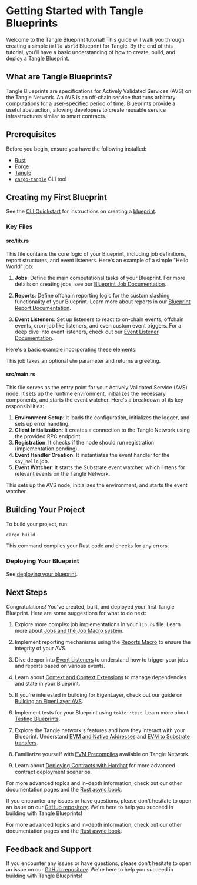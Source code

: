 
# Getting Started with Tangle Blueprints

Welcome to the Tangle Blueprint tutorial! This guide will walk you through creating a simple `Hello World` Blueprint for Tangle. By the end of this tutorial, you'll have a basic understanding of how to create, build, and deploy a Tangle Blueprint.

## What are Tangle Blueprints?

Tangle Blueprints are specifications for Actively Validated Services (AVS) on the Tangle Network. An AVS is an off-chain service that runs arbitrary computations for a user-specified period of time. Blueprints provide a useful abstraction, allowing developers to create reusable service infrastructures similar to smart contracts.

## Prerequisites

Before you begin, ensure you have the following installed:

- [Rust](https://www.rust-lang.org/tools/install)
- [Forge](https://getfoundry.sh)
- [Tangle](https://github.com/tangle-network/tangle?tab=readme-ov-file#-getting-started-)
- [`cargo-tangle`](./cli/installation.mdx) CLI tool

## Creating my First Blueprint

See the [CLI Quickstart](./cli/quickstart.mdx) for instructions on creating a [blueprint](./blueprints/introduction.mdx).

### Key Files

#### src/lib.rs

This file contains the core logic of your Blueprint, including job definitions, report structures, and event listeners. Here's an example of a simple "Hello World" job:

1. **Jobs**: Define the main computational tasks of your Blueprint. For more details on creating jobs, see our [Blueprint Job Documentation](/developers/blueprint-macros/jobs).

2. **Reports**: Define offchain reporting logic for the custom slashing functionality of your Blueprint. Learn more about reports in our [Blueprint Report Documentation](/developers/blueprint-macros/reports).

3. **Event Listeners**: Set up listeners to react to on-chain events, offchain events, cron-job like listeners, and even custom event triggers. For a deep dive into event listeners, check out our [Event Listener Documentation](/developers/blueprint-event-listeners/introduction).

Here's a basic example incorporating these elements:

<GithubFileReaderDisplay
  url="https://github.com/tangle-network/blueprint-template/blob/main/src/lib.rs"
  fromLine={16}
  toLine={32}
  title="Example Blueprint Job with Tangle JobCalled Event Listener"
/>

This job takes an optional `who` parameter and returns a greeting.

#### src/main.rs

This file serves as the entry point for your Actively Validated Service (AVS) node. It sets up the runtime environment, initializes the necessary components, and starts the event watcher. Here's a breakdown of its key responsibilities:

1. **Environment Setup**: It loads the configuration, initializes the logger, and sets up error handling.
2. **Client Initialization**: It creates a connection to the Tangle Network using the provided RPC endpoint.
3. **Registration**: It checks if the node should run registration (implementation pending).
4. **Event Handler Creation**: It instantiates the event handler for the `say_hello` job.
5. **Event Watcher**: It starts the Substrate event watcher, which listens for relevant events on the Tangle Network.

<GithubFileReaderDisplay
  url="https://github.com/tangle-network/blueprint-template/blob/main/src/main.rs"
  fromLine={8}
  toLine={41}
  title="Example Blueprint `main.rs` Entry Point"
/>

This sets up the AVS node, initializes the environment, and starts the event watcher.

## Building Your Project

To build your project, run:

```bash
cargo build
```

This command compiles your Rust code and checks for any errors.

### Deploying Your Blueprint

See [deploying your blueprint](./cli/quickstart.mdx#deploying-your-blueprint).

## Next Steps

Congratulations! You've created, built, and deployed your first Tangle Blueprint. Here are some suggestions for what to do next:

1. Explore more complex job implementations in your `lib.rs` file. Learn more about [Jobs and the Job Macro system](/developers/blueprint-macros/jobs).

2. Implement reporting mechanisms using the [Reports Macro](/developers/blueprint-macros/reports) to ensure the integrity of your AVS.

3. Dive deeper into [Event Listeners](/developers/blueprint-event-listeners/introduction) to understand how to trigger your jobs and reports based on various events.

4. Learn about [Context and Context Extensions](/developers/blueprint-macros/context) to manage dependencies and state in your Blueprint.

5. If you're interested in building for EigenLayer, check out our guide on [Building an EigenLayer AVS](/developers/eigenlayer-avs).

6. Implement tests for your Blueprint using `tokio::test`. Learn more about [Testing Blueprints](/developers/blueprint-macros/testing).

7. Explore the Tangle network's features and how they interact with your Blueprint. Understand [EVM and Native Addresses](/developers/technicals/addresses) and [EVM to Substrate transfers](/developers/technicals/evm-substrate-transfers).

8. Familiarize yourself with [EVM Precompiles](/developers/technicals/precompiles) available on Tangle Network.

9. Learn about [Deploying Contracts with Hardhat](/developers/technicals/deploy-using-hardhat) for more advanced contract deployment scenarios.

For more advanced topics and in-depth information, check out our other documentation pages and the [Rust async book](https://rust-lang.github.io/async-book/).

If you encounter any issues or have questions, please don't hesitate to open an issue on our [GitHub repository](https://github.com/tangle-network/blueprint-template/issues). We're here to help you succeed in building with Tangle Blueprints!

For more advanced topics and in-depth information, check out our other documentation pages and the [Rust async book](https://rust-lang.github.io/async-book/).

## Feedback and Support

If you encounter any issues or have questions, please don't hesitate to open an issue on our [GitHub repository](https://github.com/tangle-network/blueprint-template/issues). We're here to help you succeed in building with Tangle Blueprints!
